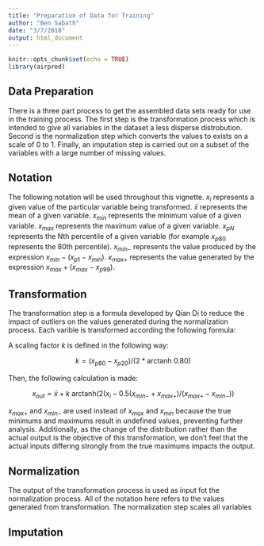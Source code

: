 ```yaml
---
title: "Preparation of Data for Training"
author: "Ben Sabath"
date: "3/7/2018"
output: html_document
---
```


```r
knitr::opts_chunk$set(echo = TRUE)
library(airpred)
```



## Data Preparation

There is a three part process to get the assembled data sets ready for use in the training process. The first step is the transformation process which is intended to give all variables in the dataset a less disperse distrobution. Second is the normalization step which converts the values to exists on a scale of 0 to 1. Finally, an imputation step is carried out on a subset of the variables with a large number of missing values.

## Notation

The following notation will be used throughout this vignette. $x_i$ represents a given value of the particular variable being transformed. $\bar{x}$ represents the mean of a given variable. $x_{min}$ represents the minimum value of a given variable. $x_{max}$ represents the maximum value of a given variable. $x_{pN}$ represents the Nth percentile of a given variable (for example $x_{p80}$ represents the 80th percentile). $x_{min-}$ represents the value produced by the expression $x_{min} - (x_{p1} - x_{min})$. $x_{max+}$ represents the value generated by the expression $x_{max} + (x_{max} - x_{p99})$.

## Transformation
The transformation step is a formula developed by Qian Di to reduce the impact of outliers on the values generated during the normalization process. Each varible is transformed according the following formula:

A scaling factor $k$ is defined in the following way:

$$
k = (x_{p80} - x_{p20})/(2*\text{arctanh }{0.80})
$$

Then, the following calculation is made:

$$
x_{out} = \bar{x} + k\text{ arctanh}(2(x_i - 0.5(x_{min-} + x_{max+})/(x_{max+} - x_{min-}))
$$

$x_{max+}$ and $x_{min-}$ are used instead of $x_{max}$ and $x_{min}$ because the true minimums and maximums result in undefined values, preventing further analysis. Additionally, as the change of the distribution rather than the actual output is the objective of this transformation, we don't feel that the actual inputs differing strongly from the true maximums impacts the output.

## Normalization

The output of the transformation process is used as input fot the normalization process. All of the notation here refers to the values generated from transformation. The normalization step scales all variables 

## Imputation
